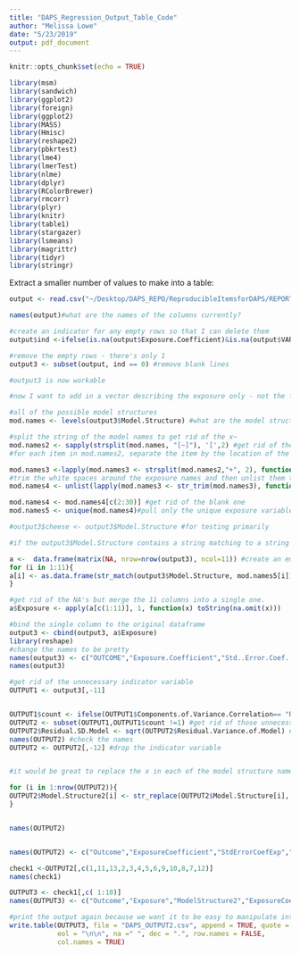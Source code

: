 ```yaml
---
title: "DAPS_Regression_Output_Table_Code"
author: "Melissa Lowe"
date: "5/23/2019"
output: pdf_document
---
```


```r
knitr::opts_chunk$set(echo = TRUE)
```
```r

library(msm)
library(sandwich)
library(ggplot2)
library(foreign)
library(ggplot2)
library(MASS)
library(Hmisc)
library(reshape2)
library(pbkrtest)
library(lme4)
library(lmerTest)
library(nlme)
library(dplyr)
library(RColorBrewer)
library(rmcorr)
library(plyr)
library(knitr)
library(table1)
library(stargazer)
library(lsmeans)
library(magrittr)
library(tidyr)
library(stringr)
```
Extract a smaller number of values to make into a table:


```r

output <- read.csv("~/Desktop/DAPS_REPO/ReproducibleItemsforDAPS/REPORTS/DAPS_OUTPUT1.csv", header=TRUE)

names(output)#what are the names of the columns currently?

#create an indicator for any empty rows so that I can delete them
output$ind <-ifelse(is.na(output$Exposure.Coefficient)&is.na(output$VAR.COR),1,0)

#remove the empty rows - there's only 1
output3 <- subset(output, ind == 0) #remove blank lines

#output3 is now workable

#now I want to add in a vector describing the exposure only - not the full model structure

#all of the possible model structures
mod.names <- levels(output3$Model.Structure) #what are the model structures

#split the string of the model names to get rid of the x~
mod.names2 <- sapply(strsplit(mod.names, "[~]"), '[',2) #get rid of the the x and the ~
#for each item in mod.names2, separate the item by the location of the + and then only keep the first item of the stored list

mod.names3 <-lapply(mod.names3 <- strsplit(mod.names2,"+", 2), function(x) { x[1]}) # pull apart everything in between the + and then keep only the first item on the list which is always the exposure value anyway
#trim the white spaces around the exposure names and then unlist them to turn them back into a vector
mod.names4 <- unlist(lapply(mod.names3 <- str_trim(mod.names3), function(x) {x[1]})) #do that again but make it back into a vector and strip the white space

mod.names4 <- mod.names4[c(2:30)] #get rid of the blank one
mod.names5 <- unique(mod.names4)#pull only the unique exposure variable names

#output3$cheese <- output3$Model.Structure #for testing primarily

#if the output3$Model.Structure contains a string matching to a string in mod.names5, then create a new variable with the string in mod.name 5 as the value. Store in an empty dataframe

a <-  data.frame(matrix(NA, nrow=nrow(output3), ncol=11)) #create an empty data frame the same number of rows as output3
for (i in 1:11){
a[i] <- as.data.frame(str_match(output3$Model.Structure, mod.names5[i])) #for each of the 11 unique exposures, test if they are contained in the string. if they are, then create a new variable that is filled with the appropriate exposure name.
}

#get rid of the NA's but merge the 11 columns into a single one.
a$Exposure <- apply(a[c(1:11)], 1, function(x) toString(na.omit(x)))

#bind the single column to the original dataframe
output3 <- cbind(output3, a$Exposure)
library(reshape)
#change the names to be pretty
names(output3) <- c("OUTCOME","Exposure.Coefficient","Std..Error.Coef..Exp", "Residual.Variance.of.Model","Components.of.Variance.Correlation","VAR.COR","SD.COR","Model.Structure","IQR.of.Exposure","Coef.IQR", "ind","Exposure")
names(output3)

#get rid of the unnecessary indicator variable
OUTPUT1 <- output3[,-11]


OUTPUT1$count <- ifelse(OUTPUT1$Components.of.Variance.Correlation== "Residual", 1, 0) #the residual variance is already in there, flag the rows that only have this
OUTPUT2 <- subset(OUTPUT1,OUTPUT1$count !=1) #get rid of those unnecessary rows
OUTPUT2$Residual.SD.Model <- sqrt(OUTPUT2$Residual.Variance.of.Model) #get the standard error in case they want that
names(OUTPUT2) #check the names
OUTPUT2 <- OUTPUT2[,-12] #drop the indicator variable


#it would be great to replace the x in each of the model structure names with the actual outcome name

for (i in 1:nrow(OUTPUT2)){
OUTPUT2$Model.Structure2[i] <- str_replace(OUTPUT2$Model.Structure[i], "x", as.character(OUTPUT2$OUTCOME[i]))
}


names(OUTPUT2)


names(OUTPUT2) <- c("Outcome","ExposureCoefficient","StdErrorCoefExp","ResidModelVariance","RandomEffectLabel","RandEffectVar", "RandEffectSD","ModelStructure","IQRExposure","Coef_IQR","Exposure","ResidSDModel","ModelStructure2")

check1 <-OUTPUT2[,c(1,11,13,2,3,4,5,6,9,10,8,7,12)]
names(check1)

OUTPUT3 <- check1[,c( 1:10)]
names(OUTPUT3) <- c("Outcome","Exposure","ModelStructure2","ExposureCoefficient","StdErrorCoefExp","ResidModelVariance","RandomEffectLabel","RandEffectVar","IQRExposure","Coef_IQR")

#print the output again because we want it to be easy to manipulate into smaller and more easily interpretable tables.
write.table(OUTPUT3, file = "DAPS_OUTPUT2.csv", append = TRUE, quote = FALSE, sep = ",",
            eol = "\n\n", na =" ", dec = ".", row.names = FALSE,
            col.names = TRUE)


```























